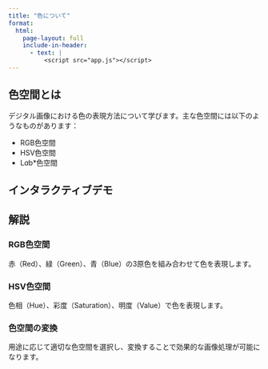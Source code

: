 ```yaml
---
title: "色について"
format:
  html:
    page-layout: full
    include-in-header:
      - text: |
          <script src="app.js"></script>
---
```


## 色空間とは

デジタル画像における色の表現方法について学びます。主な色空間には以下のようなものがあります：

- RGB色空間
- HSV色空間
- L*a*b*色空間

## インタラクティブデモ

<div id="color-app"></div>

## 解説

### RGB色空間
赤（Red）、緑（Green）、青（Blue）の3原色を組み合わせて色を表現します。

### HSV色空間
色相（Hue）、彩度（Saturation）、明度（Value）で色を表現します。

### 色空間の変換
用途に応じて適切な色空間を選択し、変換することで効果的な画像処理が可能になります。